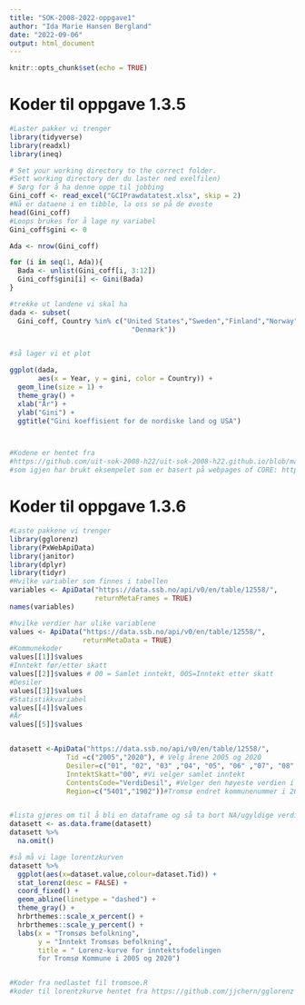 ---
title: "SOK-2008-2022-oppgave1"
author: "Ida Marie Hansen Bergland"
date: "2022-09-06"
output: html_document
---

```{r setup, include= TRUE}
knitr::opts_chunk$set(echo = TRUE)
```


# Koder til oppgave 1.3.5
```{r}
#Laster pakker vi trenger
library(tidyverse)
library(readxl) 
library(ineq)

# Set your working directory to the correct folder.
#Sett working directory der du laster ned exelfilen)
# Sørg for å ha denne oppe til jobbing
Gini_coff <- read_excel("GCIPrawdatatest.xlsx", skip = 2)  
#Nå er dataene i en tibble, la oss se på de øveste
head(Gini_coff) 
#Loops brukes for å lage ny variabel
Gini_coff$gini <- 0

Ada <- nrow(Gini_coff)

for (i in seq(1, Ada)){
  Bada <- unlist(Gini_coff[i, 3:12])
  Gini_coff$gini[i] <- Gini(Bada)
}

#trekke ut landene vi skal ha
dada <- subset(
  Gini_coff, Country %in% c("United States","Sweden","Finland","Norway", 
                              "Denmark"))


#så lager vi et plot

ggplot(dada, 
       aes(x = Year, y = gini, color = Country)) +
  geom_line(size = 1) +
  theme_gray() +
  xlab("År") +
  ylab("Gini") +
  ggtitle("Gini koeffisient for de nordiske land og USA")



#Kodene er hentet fra
#https://github.com/uit-sok-2008-h22/uit-sok-2008-h22.github.io/blob/main/Assets/Gini%20coefficients.R
#som igjen har brukt eksempelet som er basert på webpages of CORE: https://www.core-econ.org/doing-economics/book/text/05-03.html#extension-r-walk-through-55-calculating-gini-coefficients-for-all-countries-and-all-years-using-a-loop.

```

# Koder til oppgave 1.3.6
```{r}

#Laste pakkene vi trenger
library(gglorenz)
library(PxWebApiData)
library(janitor)
library(dplyr)
library(tidyr)
#Hvilke variabler som finnes i tabellen
variables <- ApiData("https://data.ssb.no/api/v0/en/table/12558/", 
                     returnMetaFrames = TRUE)
names(variables)

#hvilke verdier har ulike variablene
values <- ApiData("https://data.ssb.no/api/v0/en/table/12558/", 
                  returnMetaData = TRUE)
#Kommunekoder
values[[1]]$values
#Inntekt før/etter skatt
values[[2]]$values # 00 = Samlet inntekt, 00S=Inntekt etter skatt
#Desiler
values[[3]]$values
#Statistikkvariabel
values[[4]]$values
#År
values[[5]]$values


datasett <-ApiData("https://data.ssb.no/api/v0/en/table/12558/",
              Tid =c("2005","2020"), # Velg årene 2005 og 2020
              Desiler=c("01", "02", "03" ,"04", "05", "06" ,"07", "08" ,"09", "10"), #Vi velger alle desiler
              InntektSkatt="00", #Vi velger samlet inntekt
              ContentsCode="VerdiDesil", #Velger den høyeste verdien i desilen
              Region=c("5401","1902"))#Tromsø endret kommunenummer i 2020


#lista gjøres om til å bli en dataframe og så ta bort NA/ugyldige verdier
datasett <- as.data.frame(datasett)
datasett %>% 
  na.omit()

#så må vi lage lorentzkurven
datasett %>%
  ggplot(aes(x=dataset.value,colour=dataset.Tid)) +
  stat_lorenz(desc = FALSE) +
  coord_fixed() +
  geom_abline(linetype = "dashed") +
  theme_gray() +
  hrbrthemes::scale_x_percent() +
  hrbrthemes::scale_y_percent() +
  labs(x = "Tromsøs befolkning",
       y = "Inntekt Tromsøs befolkning",
       title = " Lorenz-kurve for inntektsfodelingen
       for Tromsø Kommune i 2005 og 2020")


#Koder fra nedlastet fil tromsoe.R
#koder til lorentzkurve hentet fra https://github.com/jjchern/gglorenz



```